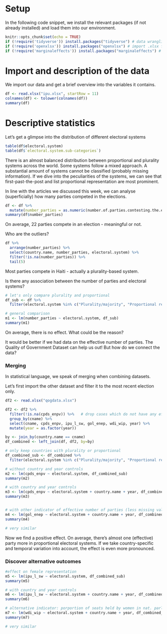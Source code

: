 # Setup 
In the following code snippet, we install the relevant packages (if not already installed) and load them into our environment.

```r
knitr::opts_chunk$set(echo = TRUE)
if (!require('tidyverse')) install.packages("tidyverse") # data wrangling
if (!require('openxlsx')) install.packages("openxlsx") # import .xlsx files
if (!require('marginaleffects')) install.packages("marginaleffects") # marginaleffects
```

# Import and description of the data
We import our data and get a brief overview into the variables it contains.

```r
df <- read.xlsx("ipu.xlsx", startRow = 11)
colnames(df) <- tolower(colnames(df))
summary(df)
```


# Descriptive statistics
Let's get a glimpse into the distribution of different electoral systems
```r
table(df$electoral.system)
table(df$`electoral.system.sub-categories`)
```
There is an almost balanced distribution between proportional and plurality systems across the world. Some systems follow a mixed approach. A substantial amount of systems cannot be classified (probably missing information). If we dive into the peculiarities of the systems, we can see that first-past-the-post and list proportional representation are most prominent. 

In line with the articles we discussed this week, we can analyse (superficially) how many parties competed in the elections.

```r
df <- df %>%
  mutate(number_parties = as.numeric(number.of.parties.contesting.the.election))
summary(df$number_parties)
```
On average, 22 parties compete in an election - meaningful or not.

Who are the outliers?
```r
df %>%
  arrange(number_parties) %>%
  select(country.name, number_parties, electoral.system) %>%
  filter(!is.na(number_parties)) %>%
  tail(5)
```

Most parties compete in Haiti - actually a plurality-based system. 

Is there any association between the number of parties and electoral systems?
```r
# let's only compare plurality and proportional
df_sub <- df %>%
  filter(electoral.system %in% c("Plurality/majority", "Proportional representation"))

# general comparison
m1 <- lm(number_parties ~ electoral.system, df_sub)
summary(m1)
```

On average, there is no effect. What could be the reason? 

It would be better if we had data on the effective number of parties. 
The Quality of Government Dataset can help us out! But how do we connect the data?

### Merging

In statistical language, we speak of merging when combining datasets. 

Let's first import the other dataset and filter it to the most recent election only.
```r
df2 <- read.xlsx("qogdata.xlsx")

df2 <- df2 %>%
  filter(!is.na(cpds_enpv)) %>%   # drop cases which do not have any effective number of parties value
  group_by(cname) %>%
  select(cname, cpds_enpv, ipu_l_sw, gol_enep, wdi_wip, year) %>%
  mutate(year = as.factor(year))

by <- join_by(country.name == cname)
df_combined <- left_join(df, df2, by=by)
```


```r
# only keep countries with plurality or proportional
df_combined_sub <- df_combined %>%
  filter(electoral.system %in% c("Plurality/majority", "Proportional representation"))

# without country and year controls
m2 <- lm(cpds_enpv ~ electoral.system, df_combined_sub)
summary(m2)

# with country and year controls
m3 <- lm(cpds_enpv ~ electoral.system + country.name + year, df_combined_sub)
summary(m3)


# with other indicator of effective number of parties (less missing values)
m4 <- lm(gol_enep ~ electoral.system + country.name + year, df_combined_sub)
summary(m4)

# very similar
```
Now we find a positive effect. On average, there's almost one (effective) party more in proportional electoral systems. If we take country-specific and temporal variation into account, the effect is even more pronounced.


### Discover alternative outcomes
```r
#effect on female representation
m5 <- lm(ipu_l_sw ~ electoral.system, df_combined_sub)
summary(m5)

# with country and year controls
m6 <- lm(ipu_l_sw ~ electoral.system + country.name + year, df_combined_sub)
summary(m6)

# alternative indicator: porportion of seats held by women in nat. parliaments (by world development indicators)
m7 <- lm(wdi_wip ~ electoral.system + country.name + year, df_combined_sub)
summary(m7)

# very similar
```
